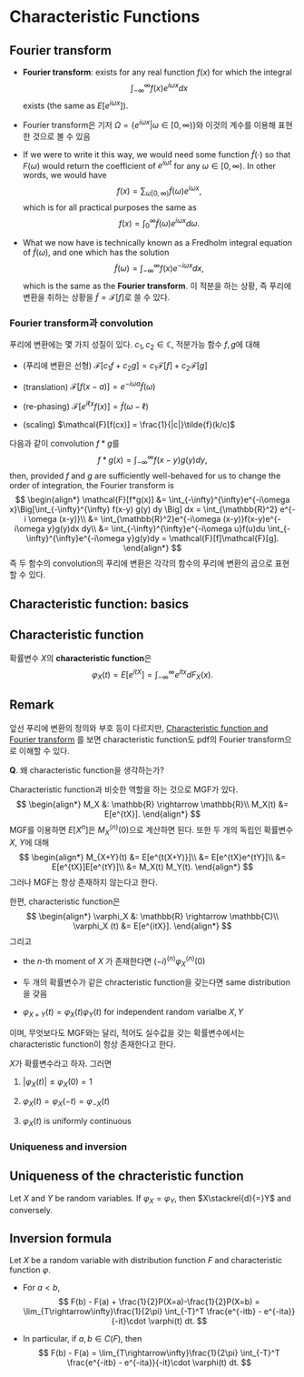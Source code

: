 # Characteristic Functions {#sec-char}

## Fourier transform

```{=html}
<!---
https://math.stackexchange.com/questions/2408193/characteristic-functions-as-a-fourier-transform
-->
```
-   **Fourier transform**: exists for any real function $f(x)$ for which the integral $$
    \int_{-\infty}^{\infty} f(x) e^{i\omega x} dx
    $$ exists (the same as $E[e^{i\omega x}])$.

-   Fourier transform은 기저 $\Omega = \{ e^{i\omega x} \vert \omega \in [0,\infty) \}$와 이것의 계수를 이용해 표현한 것으로 볼 수 있음

-   If we were to write it this way, we would need some function $\tilde{f}(\cdot)$ so that $F(\omega)$ would return the coefficient of $e^{i\omega t}$ for any $\omega \in [0,\infty)$. In other words, we would have $$
    f(x) = \sum_{\omega [0,\infty)}\tilde{f}(\omega)e^{i\omega x},
    $$ which is for all practical purposes the same as $$
    f(x) = \int_0^{\infty}\tilde{f}(\omega) e^{i\omega x} d\omega.
    $$

-   What we now have is technically known as a Fredholm integral equation of $\tilde{f}(\omega)$, and one which has the solution $$
    \tilde{f}(\omega) = \int_{-\infty}^{\infty}f(x) e^{-i\omega x}dx,
    $$ which is the same as the **Fourier transform**. 이 적분을 하는 상황, 즉 푸리에 변환을 취하는 상황을 $\tilde{f} = \mathcal{F}[f]$로 쓸 수 있다.

### Fourier transform과 convolution

```{=html}
<!--
https://www.damtp.cam.ac.uk/user/dbs26/1BMethods/FourierT.pdf
-->
```
푸리에 변환에는 몇 가지 성질이 있다. $c_1, c_2 \in \mathbb{C}$, 적분가능 함수 $f,g$에 대해

-   (푸리에 변환은 선형) $\mathcal{F}[c_1 f + c_2 g] = c_1 \mathcal{F}[f] + c_2 \mathcal{F}[g]$

-   (translation) $\mathcal{F}[f(x-a)] = e^{-i\omega a}\tilde{f}(\omega)$

-   (re-phasing) $\mathcal{F}[e^{i \ell x} f(x)] = \tilde{f}(\omega - \ell)$

-   (scaling) $\mathcal{F}[f(cx)] = \frac{1}{|c|}\tilde{f}(k/c)$

다음과 같이 convolution $f*g$를 $$
f*g(x) = \int_{-\infty}^{\infty}f(x-y)g(y)dy,
$$ then, provided $f$ and $g$ are sufficiently well-behaved for us to change the order of integration, the Fourier transform is $$
\begin{align*}
\mathcal{F}[f*g(x)] &= \int_{-\infty}^{\infty}e^{-i\omega x}\Big[\int_{-\infty}^{\infty} f(x-y) g(y) dy \Big] dx = \int_{\mathbb{R}^2} e^{-i \omega (x-y)}\\
&= \int_{\mathbb{R}^2}e^{-i\omega (x-y)}f(x-y)e^{-i\omega y}g(y)dx dy\\
&= \int_{-\infty}^{\infty}e^{-i\omega u}f(u)du \int_{-\infty}^{\infty}e^{-i\omega y}g(y)dy = \mathcal{F}[f]\mathcal{F}[g].
\end{align*}
$$ 즉 두 함수의 convolution의 푸리에 변환은 각각의 함수의 푸리에 변환의 곱으로 표현할 수 있다.

## Characteristic function: basics

::: {#def-chardistn}
## Characteristic function

확률변수 $X$의 **characteristic function**은 $$
\varphi_X (t) = E[e^{i tX}] = \int_{-\infty}^{\infty} e^{itx} d F_X(x).
$$
:::

::: callout-tip
## Remark

앞선 푸리에 변환의 정의와 부호 등이 다르지만, [Characteristic function and Fourier transform](https://stats.stackexchange.com/questions/44944/characteristic-function-and-fourier-transform) 를 보면 characteristic function도 pdf의 Fourier transform으로 이해할 수 있다.
:::

```{=html}
<!--
https://math.stackexchange.com/questions/3698934/characteristic-function-as-a-fourier-transform
-->
```
**Q**. 왜 characteristic function을 생각하는가?

Characteristic function과 비슷한 역할을 하는 것으로 MGF가 있다. $$
\begin{align*}
M_X &: \mathbb{R} \rightarrow \mathbb{R}\\
M_X(t) &= E[e^{tX}].
\end{align*}
$$ MGF를 이용하면 $E[X^n]$은 $M_X^{(n)}(0)$으로 계산하면 된다. 또한 두 개의 독립인 확률변수 $X$, $Y$에 대해 $$
\begin{align*}
M_{X+Y}(t) &= E[e^{t(X+Y)}]\\
&= E[e^{tX}e^{tY}]\\
&= E[e^{tX}]E[e^{tY}]\\
&= M_X(t) M_Y(t).
\end{align*}
$$ 그러나 MGF는 항상 존재하지 않는다고 한다.

한편, characteristic function은 $$
\begin{align*}
\varphi_X &: \mathbb{R} \rightarrow \mathbb{C}\\
\varphi_X (t) &= E[e^{itX}].
\end{align*}
$$ 그리고

-   the $n$-th moment of $X$ 가 존재한다면 $(-i)^{(n)}\varphi_X^{(n)}(0)$

-   두 개의 확률변수가 같은 chracteristic function을 갖는다면 same distribution을 갖음

-   $\varphi_{X+Y}(t) = \varphi_X (t) \varphi_Y (t)$ for independent random varialbe $X,Y$

이며, 무엇보다도 MGF와는 달리, 적어도 실수값을 갖는 확률변수에서는 characteristic function이 항상 존재한다고 한다.

::: {#thm-chardistnexistence}

$X$가 확률변수라고 하자. 그러면

1. $\vert \varphi_X(t) \vert \leq \varphi_X(0)=1$

2. $\varphi_X(t) =\varphi_X(-t)=\varphi_{-X}(t)$

3. $\varphi_X(t)$ is uniformly continuous

:::

### Uniqueness and inversion

::: {#thm-chardistnexistence}

## Uniqueness of the chracteristic function

Let $X$ and $Y$ be random variables. If $\varphi_X = \varphi_Y$, then $X\stackrel{d}{=}Y$ and conversely.

:::

::: {#thm-inversionformula}

## Inversion formula

Let $X$ be a random variable with distribution function $F$ and characteristic function $\varphi$. 

- For $a<b$,
$$
F(b) - F(a) + \frac{1}{2}P(X=a)-\frac{1}{2}P(X=b) = \lim_{T\rightarrow\infty}\frac{1}{2\pi} \int_{-T}^T \frac{e^{-itb} - e^{-ita}}{-it}\cdot \varphi(t) dt.
$$

- In particular, if $a,b\in C(F)$, then
$$
F(b) - F(a) = \lim_{T\rightarrow\infty}\frac{1}{2\pi} \int_{-T}^T \frac{e^{-itb} - e^{-ita}}{-it}\cdot \varphi(t) dt.
$$

::: 